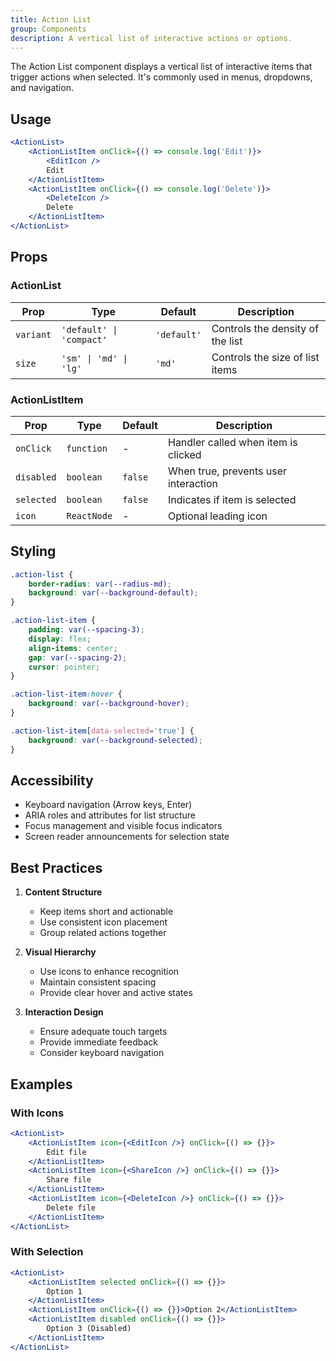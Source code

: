 ```yaml
---
title: Action List
group: Components
description: A vertical list of interactive actions or options.
---
```



The Action List component displays a vertical list of interactive items that trigger actions when selected. It's commonly used in menus, dropdowns, and navigation.

## Usage

```jsx
<ActionList>
	<ActionListItem onClick={() => console.log('Edit')}>
		<EditIcon />
		Edit
	</ActionListItem>
	<ActionListItem onClick={() => console.log('Delete')}>
		<DeleteIcon />
		Delete
	</ActionListItem>
</ActionList>
```

## Props

### ActionList

| Prop      | Type                     | Default     | Description                      |
| --------- | ------------------------ | ----------- | -------------------------------- |
| `variant` | `'default' \| 'compact'` | `'default'` | Controls the density of the list |
| `size`    | `'sm' \| 'md' \| 'lg'`   | `'md'`      | Controls the size of list items  |

### ActionListItem

| Prop       | Type        | Default | Description                          |
| ---------- | ----------- | ------- | ------------------------------------ |
| `onClick`  | `function`  | -       | Handler called when item is clicked  |
| `disabled` | `boolean`   | `false` | When true, prevents user interaction |
| `selected` | `boolean`   | `false` | Indicates if item is selected        |
| `icon`     | `ReactNode` | -       | Optional leading icon                |

## Styling

```css
.action-list {
	border-radius: var(--radius-md);
	background: var(--background-default);
}

.action-list-item {
	padding: var(--spacing-3);
	display: flex;
	align-items: center;
	gap: var(--spacing-2);
	cursor: pointer;
}

.action-list-item:hover {
	background: var(--background-hover);
}

.action-list-item[data-selected='true'] {
	background: var(--background-selected);
}
```

## Accessibility

- Keyboard navigation (Arrow keys, Enter)
- ARIA roles and attributes for list structure
- Focus management and visible focus indicators
- Screen reader announcements for selection state

## Best Practices

1. **Content Structure**

   - Keep items short and actionable
   - Use consistent icon placement
   - Group related actions together

2. **Visual Hierarchy**

   - Use icons to enhance recognition
   - Maintain consistent spacing
   - Provide clear hover and active states

3. **Interaction Design**
   - Ensure adequate touch targets
   - Provide immediate feedback
   - Consider keyboard navigation

## Examples

### With Icons

```jsx
<ActionList>
	<ActionListItem icon={<EditIcon />} onClick={() => {}}>
		Edit file
	</ActionListItem>
	<ActionListItem icon={<ShareIcon />} onClick={() => {}}>
		Share file
	</ActionListItem>
	<ActionListItem icon={<DeleteIcon />} onClick={() => {}}>
		Delete file
	</ActionListItem>
</ActionList>
```

### With Selection

```jsx
<ActionList>
	<ActionListItem selected onClick={() => {}}>
		Option 1
	</ActionListItem>
	<ActionListItem onClick={() => {}}>Option 2</ActionListItem>
	<ActionListItem disabled onClick={() => {}}>
		Option 3 (Disabled)
	</ActionListItem>
</ActionList>
```

